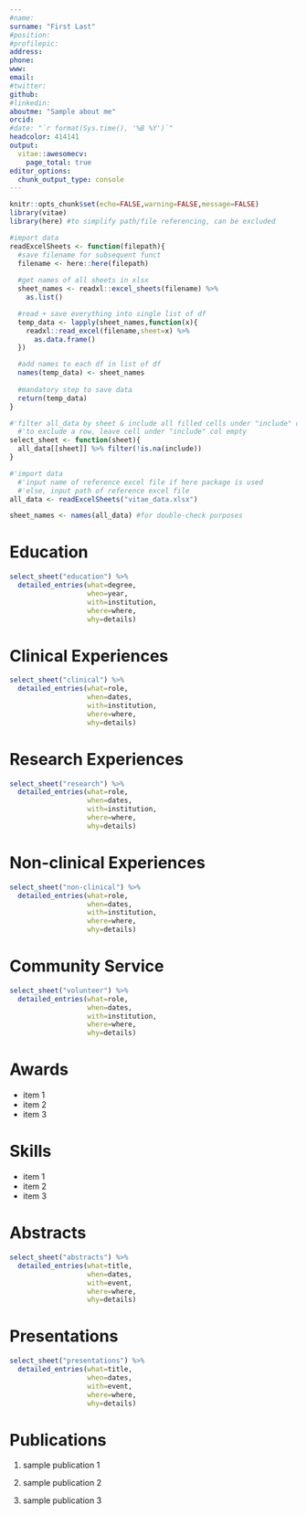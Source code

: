 ```yaml
---
#name: 
surname: "First Last"
#position: 
#profilepic: 
address:
phone:
www:
email:
#twitter: 
github:
#linkedin: 
aboutme: "Sample about me"
orcid:
#date: "`r format(Sys.time(), '%B %Y')`"
headcolor: 414141
output: 
  vitae::awesomecv:
    page_total: true
editor_options: 
  chunk_output_type: console
---
```


```r
knitr::opts_chunk$set(echo=FALSE,warning=FALSE,message=FALSE)
library(vitae)
library(here) #to simplify path/file referencing, can be excluded 
```

```r
#import data
readExcelSheets <- function(filepath){
  #save filename for subsequent funct
  filename <- here::here(filepath)
  
  #get names of all sheets in xlsx
  sheet_names <- readxl::excel_sheets(filename) %>%
    as.list()

  #read + save everything into single list of df
  temp_data <- lapply(sheet_names,function(x){
    readxl::read_excel(filename,sheet=x) %>%
      as.data.frame()
  })

  #add names to each df in list of df
  names(temp_data) <- sheet_names
  
  #mandatory step to save data
  return(temp_data)
}

#'filter all_data by sheet & include all filled cells under "include" col
  #'to exclude a row, leave cell under "include" col empty
select_sheet <- function(sheet){
  all_data[[sheet]] %>% filter(!is.na(include))
}
```

```r
#'import data
  #'input name of reference excel file if here package is used
  #'else, input path of reference excel file
all_data <- readExcelSheets("vitae_data.xlsx") 

sheet_names <- names(all_data) #for double-check purposes
```

# Education

```r
select_sheet("education") %>%
  detailed_entries(what=degree,
                   when=year,
                   with=institution,
                   where=where,
                   why=details)
```

# Clinical Experiences

```r
select_sheet("clinical") %>%
  detailed_entries(what=role,
                   when=dates,
                   with=institution,
                   where=where,
                   why=details)
```

# Research Experiences

```r
select_sheet("research") %>%
  detailed_entries(what=role,
                   when=dates,
                   with=institution,
                   where=where,
                   why=details)
```

# Non-clinical Experiences

```r
select_sheet("non-clinical") %>%
  detailed_entries(what=role,
                   when=dates,
                   with=institution,
                   where=where,
                   why=details)
```

# Community Service

```r
select_sheet("volunteer") %>%
  detailed_entries(what=role,
                   when=dates,
                   with=institution,
                   where=where,
                   why=details)
```

# Awards

- item 1
- item 2
- item 3

# Skills

- item 1
- item 2
- item 3

\newpage

# Abstracts

```r
select_sheet("abstracts") %>%
  detailed_entries(what=title,
                   when=dates,
                   with=event,
                   where=where,
                   why=details)
```

# Presentations

```r
select_sheet("presentations") %>%
  detailed_entries(what=title,
                   when=dates,
                   with=event,
                   where=where,
                   why=details)
```

# Publications

1. sample publication 1

1. sample publication 2

1. sample publication 3
